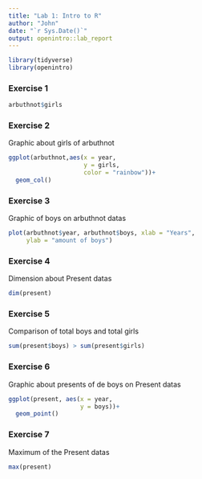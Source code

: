 ---
title: "Lab 1: Intro to R"
author: "John"
date: "`r Sys.Date()`"
output: openintro::lab_report
---

```{r load-packages, message=FALSE}
library(tidyverse)
library(openintro)
```

### Exercise 1

```{r view-girls-counts}
arbuthnot$girls
```


### Exercise 2

Graphic about girls of arbuthnot

```{r trend-girls}
ggplot(arbuthnot,aes(x = year,
                     y = girls, 
                     color = "rainbow"))+
  geom_col()
```


### Exercise 3

Graphic of boys on arbuthnot datas

```{r plot-prop-boys-arbuthnot}
plot(arbuthnot$year, arbuthnot$boys, xlab = "Years",
     ylab = "amount of boys")
```


### Exercise 4

Dimension about Present datas

```{r dim-present}
dim(present)
```


### Exercise 5

Comparison of total boys and total girls

```{r count-compare}
sum(present$boys) > sum(present$girls)
```


### Exercise 6

Graphic about presents of de boys on Present datas

```{r plot-prop-boys-present}
ggplot(present, aes(x = year,
                    y = boys))+
  geom_point()
```


### Exercise 7

Maximum of the Present datas

```{r find-max-total}
max(present)
```

